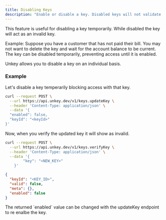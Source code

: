 ```yaml
---
title: Disabling Keys
description: "Enable or disable a key. Disabled keys will not validate."
---
```


This feature is useful for disabling a key temporarily. While disabled the key will act as an invalid key. 

Example:
Suppose you have a customer that has not paid their bill. You may not want to delete the key and wait for the account balance to be current. The key can be disabled temporarily, preventing access until it is enabled.

Unkey allows you to disable a key on an individual basis. 

### Example

Let's disable a key temperarily blocking access with that key. 

```bash
curl --request POST \
  --url https://api.unkey.dev/v1/keys.updateKey \
  --header 'Content-Type: application/json' \
  --data '{
  "enabled": false,
  "keyId": "<keyId>"
}'
```

Now, when you verify the updated key it will show as invalid.

```bash
curl --request POST \
  --url https://api.unkey.dev/v1/keys.verifyKey \
  --header 'Content-Type: application/json' \
  --data '{
		"key": "<NEW_KEY>"
	}'
```


```json
{
  "keyId": "<KEY_ID>",
  "valid": false,
  "meta": {},
  "enabled": false
}
```

<Note>
  The returned `enabled` value can be changed with the updateKey endpoint to re enalbe the key. 
</Note>
